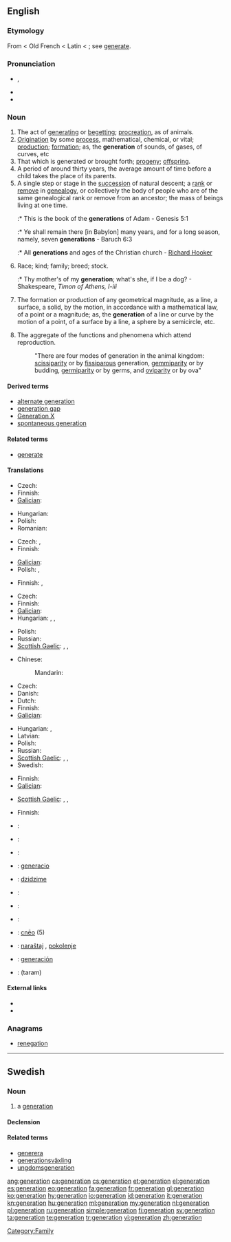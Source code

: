 {{also|Generation|génération}}
==English==
{{wikipedia|Generation}}

===Etymology===
From {{etyl|enm}} {{term|generacioun}} < Old French {{term|génération}} < Latin {{term|generatio}} < {{term|generare||to beget, generate}}; see [[generate]].

===Pronunciation===
* {{IPA|/ˌʤɛnəˈɹeɪʃən/}}, {{SAMPA|/%dZEn@"reIS@n/}}
* {{audio|en-us-generation.ogg|Audio (US)}}
* {{rhymes|eɪʃən}}

===Noun===
{{en-noun}}

# The act of [[generating]] or [[begetting]]; [[procreation]], as of animals.
# [[origination|Origination]] by some [[process]], mathematical, chemical, or vital; [[production]]; [[formation]]; as, the '''generation''' of sounds, of gases, of curves, etc
# That which is generated or brought forth; [[progeny]]; [[offspring]].
# A period of around thirty years, the average amount of time before a child takes the place of its parents.
# A single step or stage in the [[succession]] of natural descent; a [[rank]] or [[remove]] in [[genealogy]], or collectively the body of people who are of the same genealogical rank or remove from an ancestor; the mass of beings living at one time.
#:* This is the book of the '''generations''' of Adam - Genesis 5:1
#:* Ye shall remain there [in Babylon] many years, and for a long season, namely, seven '''generations''' - Baruch 6:3
#:* All '''generations''' and ages of the Christian church - [[w:Richard Hooker|Richard Hooker]]
# Race; kind; family; breed; stock.
#:* Thy mother's of my '''generation'''; what's she, if I be a dog? - Shakespeare, ''Timon of Athens, I-iii''
# {{geometry}} The formation or production of any geometrical magnitude, as a line, a surface, a solid, by the motion, in accordance with a mathematical law, of a point or a magnitude; as, the '''generation''' of a line or curve by the motion of a point, of a surface by a line, a sphere by a semicircle, etc.
# {{biology}} The aggregate of the functions and phenomena which attend reproduction.
#: "There are four modes of generation in the animal kingdom: [[scissiparity]] or by [[fissiparous]] generation, [[gemmiparity]] or by budding, [[germiparity]] or by germs, and [[oviparity]] or by ova"

====Derived terms====
* [[alternate generation]]
* [[generation gap]]
* [[Generation X]]
* [[spontaneous generation]]

====Related terms====
* [[generate]]

====Translations====
{{trans-top|act of generating or begetting}}
* Czech: {{t|cs|generování|n}}
* Finnish: {{t+|fi|lisääntyminen}}
* [[Galician]]: {{t+|gl|xeración|f|xs=Galician}}
{{trans-mid}}
* Hungarian: {{t|hu|nemzés}}
* Polish: {{t|pl|wytwarzanie|n}}
* Romanian: {{t|ro|generare|f}}
{{trans-bottom}}

{{trans-top|origination by some process}}
* Czech: {{t|cs|generování|n}}, {{t|cs|produkce|f}}
* Finnish: {{t+|fi|kehittäminen}}
{{trans-mid}}
* [[Galician]]: {{t+|gl|xeración|f|xs=Galician}}
* Polish: {{t|pl|generowanie|n}}, {{t|pl|wytwarzanie|n}}
{{trans-bottom}}

{{trans-top|that which is generated or brought forth}}
* Finnish: {{t|fi|jälkeläiset|p}}, {{t|fi|jälkikasvu}}
{{trans-mid}}
{{trans-bottom}}

{{trans-top|period of around thirty years}}
* Czech: {{t|cs|generace|f}}
* Finnish: {{t+|fi|sukupolvi}}
* [[Galician]]: {{t+|gl|xeración|f|xs=Galician}}
* Hungarian: {{t|hu|nemzedék}}, {{t|hu|generáció}}, {{t|hu|emberöltő}}
{{trans-mid}}
* Polish: {{t|pl|pokolenie|n}}
* Russian: {{t|ru|поколение|n|sc=Cyrl|tr=pokolénije}}
* [[Scottish Gaelic]]: {{t-|gd|ginealach|m|xs=Scottish Gaelic}},  {{t-|gd|linn|m|f|xs=Scottish Gaelic}}, {{t-|gd|glùn|f|xs=Scottish Gaelic}}
{{trans-bottom}}

{{trans-top|single step in the succession of natural descent}}
* Chinese:
*: Mandarin: {{t-|cmn|一代|tr=yīdài|sc=Hani}}
* Czech: {{t|cs|generace|f}}
* Danish: {{t-|da|generation}}
* Dutch: {{t+|nl|generatie}}
* Finnish: {{t+|fi|sukupolvi}}
* [[Galician]]: {{t+|gl|xeración|f|xs=Galician}}
{{trans-mid}}
* Hungarian: {{t|hu|nemzedék}}, {{t|hu|generáció}}
* Latvian: {{t|lv|paaudze|xs=Latvian}}
* Polish: {{t|pl|pokolenie|n}}
* Russian: {{t|ru|поколение|n|sc=Cyrl|tr=pokolénije}}
* [[Scottish Gaelic]]: {{t-|gd|ginealach|m|xs=Scottish Gaelic}},  {{t-|gd|linn|m|f|xs=Scottish Gaelic}}, {{t-|gd|glùn|f|xs=Scottish Gaelic}}
* Swedish: {{t+|sv|generation}}
{{trans-bottom}}

{{trans-top|race, kind, family}}
* Finnish: {{t+|fi|sukupolvi}}
* [[Galician]]: {{t+|gl|xeración|f|xs=Galician}}
{{trans-mid}}
* [[Scottish Gaelic]]: {{t-|gd|ginealach|m|xs=Scottish Gaelic}},  {{t-|gd|linn|m|f|xs=Scottish Gaelic}}, {{t-|gd|glùn|f|xs=Scottish Gaelic}}
{{trans-bottom}}

{{trans-top|geometry}}
{{trans-mid}}
{{trans-bottom}}

{{trans-top|biology}}
* Finnish: {{t+|fi|lisääntyminen}}
{{trans-mid}}
{{trans-bottom}}

{{checktrans-top|fixme=the act of generating or begetting}}
* {{ttbc|Arabic}}: {{t|ar|جيل|m|tr=jiil}}
* {{ttbc|Armenian}}: {{t-|hy|սերունդ|tr=serund}}
* {{ttbc|Dutch}}: {{t+|nl|generatie}}
* {{ttbc|Esperanto}}: [[generacio]]
* {{ttbc|Ewe}}: [[dzidzime]] {{n}}
* {{ttbc|French}}: {{t+|fr|génération}}
{{trans-mid}}
* {{ttbc|German}}: {{t+|de|Generation|f}}
* {{ttbc|Italian}}: {{t-|it|generazione|f}}
* {{ttbc|Old English}}: [[cneo|cnēo]] {{n}} (5)
* {{ttbc|Serbian}}: [[naraštaj]] {{m}}, [[pokolenje]] {{n}}
* {{ttbc|Spanish}}: [[generación]] {{f}}
* {{ttbc|Telugu}}: {{t|te|తరం}} (taram)
{{trans-bottom}}

====External links====
* {{R:Webster 1913}}
* {{R:Century 1911}}

===Anagrams===
* [[renegation#English|renegation]]

[[Category:Family]]

----

==Swedish==

===Noun===
{{sv-noun|g=c}}

# a [[#English|generation]]

====Declension====
{{sv-noun-reg-er}}

====Related terms====
* [[generera]]
* [[generationsväxling]]
* [[ungdomsgeneration]]

[[ang:generation]]
[[ca:generation]]
[[cs:generation]]
[[et:generation]]
[[el:generation]]
[[es:generation]]
[[eo:generation]]
[[fa:generation]]
[[fr:generation]]
[[gl:generation]]
[[ko:generation]]
[[hy:generation]]
[[io:generation]]
[[id:generation]]
[[it:generation]]
[[kn:generation]]
[[hu:generation]]
[[ml:generation]]
[[my:generation]]
[[nl:generation]]
[[pl:generation]]
[[ru:generation]]
[[simple:generation]]
[[fi:generation]]
[[sv:generation]]
[[ta:generation]]
[[te:generation]]
[[tr:generation]]
[[vi:generation]]
[[zh:generation]]